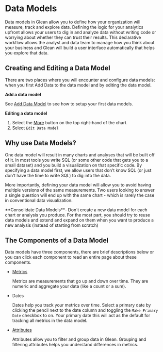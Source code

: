 
# Data Models

Data models in Glean allow you to define how your organization will measure, track and explore data. Defining the logic for your analytics upfront allows your users to dig in and analyze data without writing code or worrying about whether they can trust their results. This declarative workflow allows the analyst and data team to manage how you think about your business and Glean will build a user interface automatically that helps you explore that data.

## Creating and Editing a Data Model

There are two places where you will encounter and configure data models: when you first Add Data to the data model and by editing the data model.

**Add a data model**

See [Add Data Model](/docs/data-modeling/add-data-model) to see how to setup your first data models.

**Editing a data model**

1. Select the [More](/docs/visualizing-data/chart-menu) button on the top right-hand of the chart.
2. Select `Edit Data Model`

## Why use Data Models?

One data model will result in many charts and analyses that will be built off of it. In most tools you write SQL (or some other code that gets you to a small dataset) and you build a visualization on that specific code. By specifying a data model first, we allow users that don't know SQL (or just don't have the time to write SQL) to dig into the data.

More importantly, defining your data model will allow you to avoid having multiple versions of the same measurements. Two users looking to answer a single question will end up with the same chart - which is rarely the case in conventional data visualization.

<Callout type="info">
  **Consolidate Data Models**- Don't create a new data model for each chart or
  analysis you produce. For the most part, you should try to reuse data models
  and extend and expand on them when you want to produce a new analysis (instead
  of starting from scratch)
</Callout>

## The Components of a Data Model

Data models have three components, there are brief descriptions below or you can click each component to read an entire page about these components.

- [Metrics](/docs/data-modeling/metrics)

  Metrics are measurements that go up and down over time. They are numeric and aggregate your data (like a count or a sum).

- Dates

  Dates help you track your metrics over time. Select a primary date by clicking the pencil next to the date column and toggling the `Make Primary Date` checkbox to on. Your primary date this will act as the default for tracking all metrics in the data model.

- [Attributes](/docs/visualizing-data/attributes-tray)

  Attributes allow you to filter and group data in Glean. Grouping and filtering attributes helps you understand differences in metrics.

